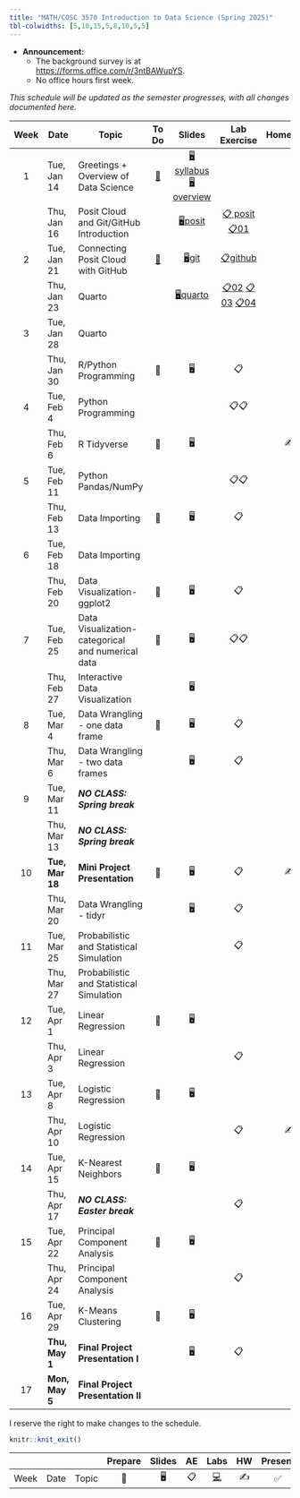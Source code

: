 ```yaml
---
title: "MATH/COSC 3570 Introduction to Data Science (Spring 2025)"
tbl-colwidths: [5,10,15,5,8,10,5,5]
---
```


-   **Announcement:**
    -   The background survey is at [https://forms.office.com/r/3ntBAWupYS](https://nam02.safelinks.protection.outlook.com/?url=https%3A%2F%2Fforms.office.com%2Fr%2F3ntBAWupYS&data=05%7C02%7Ccheng-han.yu%40marquette.edu%7C754dacb312df459315d508dd2f48107e%7Cabe32f68c72d420db5bd750c63a268e4%7C0%7C0%7C638718708750586481%7CUnknown%7CTWFpbGZsb3d8eyJFbXB0eU1hcGkiOnRydWUsIlYiOiIwLjAuMDAwMCIsIlAiOiJXaW4zMiIsIkFOIjoiTWFpbCIsIldUIjoyfQ%3D%3D%7C0%7C%7C%7C&sdata=hqHeIw%2Btk05LxhBz%2Bx6SG1WDKPyNvnFIH0sL18IuMLM%3D&reserved=0).
    -   No office hours first week.

*This schedule will be updated as the semester progresses, with all changes documented here*.

::: column-screen-inset-right
| Week | Date | Topic | To Do | Slides | Lab Exercise | Homework | Project |
|:------:|--------|--------|:------:|:------:|:------:|:------:|--------|
| 1 | Tue, Jan 14 | Greetings + Overview of Data Science | [📖](/weeks/week-1.html "Week 1") | [🖥️syllabus](/slides/01-syllabus.html "01-Syllabus") [🖥️overview](/slides/02-datascience.html "02-datascience") |  |  |  |
|  | Thu, Jan 16 | Posit Cloud and Git/GitHub Introduction |  | [🖥️posit](/slides/03-posit.html "03-posit") | [📋 posit](/exercise/lab00-posit.html "lab00-posit") [📋01](/exercise/lab01-rscript.html "lab01-rscript") |  |  |
| 2 | Tue, Jan 21 | Connecting Posit Cloud with GitHub | [📖](/weeks/week-2.html "Week 2") | [🖥️git](/slides/04-git.html "04-git") | [📋github](/exercise/lab00-git.html "lab00-git") |  |  |
|  | Thu, Jan 23 | Quarto |  | [🖥️quarto](/slides/05-quarto.html "05-quarto") | [📋02](/exercise/lab02-quarto.html "lab02-quarto") [📋03](/exercise/lab03-markdown.html "lab03-markdown") [📋04](/exercise/lab04-chunk.html "lab04-chunk") |  |  |
| 3 | Tue, Jan 28 | Quarto |  |  |  |  |  |
|  | Thu, Jan 30 | R/Python Programming | 📖 | 🖥️ | 📋 |  |  |
| 4 | Tue, Feb 4 | Python Programming |  |  | 📋📋 |  |  |
|  | Thu, Feb 6 | R Tidyverse | 📖 | 🖥️ |  | ✍️ |  |
| 5 | Tue, Feb 11 | Python Pandas/NumPy |  |  | 📋📋 |  |  |
|  | Thu, Feb 13 | Data Importing | 📖 | 🖥️ | 📋 |  |  |
| 6 | Tue, Feb 18 | Data Importing |  |  |  |  |  |
|  | Thu, Feb 20 | Data Visualization-ggplot2 | 📖 | 🖥️ | 📋 |  |  |
| 7 | Tue, Feb 25 | Data Visualization-categorical and numerical data | 📖 | 🖥️ | 📋📋 |  |  |
|  | Thu, Feb 27 | Interactive Data Visualization |  | 🖥️ |  |  |  |
| 8 | Tue, Mar 4 | Data Wrangling - one data frame | 📖 | 🖥️ | 📋 |  |  |
|  | Thu, Mar 6 | Data Wrangling - two data frames |  | 🖥️ | 📋 |  |  |
| 9 | Tue, Mar 11 | ***NO CLASS: Spring break*** |  |  |  |  |  |
|  | Thu, Mar 13 | ***NO CLASS: Spring break*** |  |  |  |  |  |
| 10 | **Tue, Mar 18** | [**Mini Project Presentation**]{.blue} | 📖 | 🖥️ | 📋 | ✍️ |  |
|  | Thu, Mar 20 | Data Wrangling - tidyr |  | 🖥️ | 📋 |  |  |
| 11 | Tue, Mar 25 | Probabilistic and Statistical Simulation |  |  | 📋 |  |  |
|  | Thu, Mar 27 | Probabilistic and Statistical Simulation |  |  |  |  | Team Up 📂 |
| 12 | Tue, Apr 1 | Linear Regression | 📖 | 🖥️ |  |  |  |
|  | Thu, Apr 3 | Linear Regression |  |  | 📋 |  |  |
| 13 | Tue, Apr 8 | Logistic Regression | 📖 | 🖥️ |  |  |  |
|  | Thu, Apr 10 | Logistic Regression |  |  | 📋 | ✍️ |  |
| 14 | Tue, Apr 15 | K-Nearest Neighbors | 📖 | 🖥️ |  |  |  |
|  | Thu, Apr 17 | ***NO CLASS: Easter break*** |  |  | 📋 |  |  |
| 15 | Tue, Apr 22 | Principal Component Analysis | 📖 | 🖥️ |  |  |  |
|  | Thu, Apr 24 | Principal Component Analysis |  |  | 📋 |  | Proposal 📂 |
| 16 | Tue, Apr 29 | K-Means Clustering | 📖 | 🖥️ |  |  |  |
|  | **Thu, May 1** | [**Final Project Presentation I**]{.blue} |  | 🖥️ | 📋 |  |  |
| 17 | **Mon, May 5** | [**Final Project Presentation II**]{.blue} |  |  |  |  |  |
:::

I reserve the right to make changes to the schedule.

```r
knitr::knit_exit()
```

|   |   |   | Prepare | Slides | AE | Labs | HW | Present | Project |
|--------|--------|--------|:------:|:------:|:------:|:------:|:------:|:------:|:------:|
| Week | Date | Topic | 📖 | 🖥️ | 📋 | [💻](https://sakai.duke.edu/samigo-app/servlet/Login?id=6fa7ebf3-01af-42a6-91ba-3e813d3901221641094171786) | ✍️ | ✅ | 📂 |
